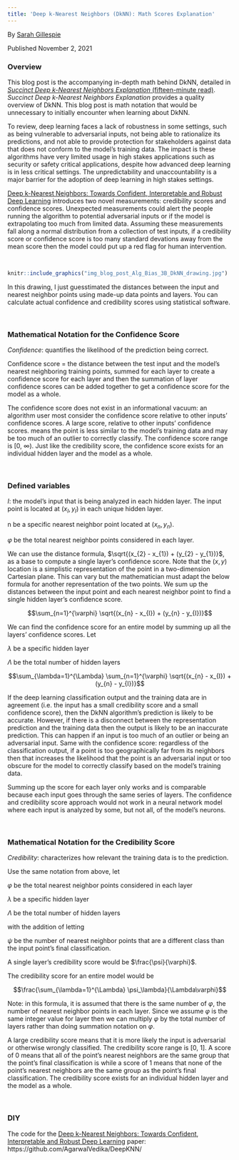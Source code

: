 ```yaml
---
title: 'Deep k-Nearest Neighbors (DkNN): Math Scores Explanation'
---
```

By [Sarah Gillespie](https://www.linkedin.com/in/sarahg4567/)
 
 Published November 2, 2021

### Overview

This blog post is the accompanying in-depth math behind DkNN, detailed in [*Succinct Deep k-Nearest Neighbors Explanation* (fifteen-minute read)](https://sarahgillespie.github.io/SG/blog_post_Alg_Bias_3B.html). *Succinct Deep k-Nearest Neighbors Explanation* provides a quality overview of DkNN. This blog post is math notation that would be unnecessary to initially encounter when learning about DkNN.

To review, deep learning faces a lack of robustness in some settings, such as being vulnerable to adversarial inputs, not being able to rationalize its predictions, and not able to provide protection for stakeholders against data that does not conform to the model’s training data. The impact is these algorithms have very limited usage in high stakes applications such as security or safety critical applications, despite how advanced deep learning is in less critical settings. The unpredictability and unaccountability is a major barrier for the adoption of deep learning in high stakes settings.

 [Deep k-Nearest Neighbors: Towards Confident, Interpretable and Robust Deep Learning](https://arxiv.org/pdf/1803.04765.pdf) introduces two novel measurements: credibility scores and confidence scores. Unexpected measurements could alert the people running the algorithm to potential adversarial inputs or if the model is extrapolating too much from limited data. Assuming these measurements fall along a normal distribution from a collection of test inputs, if a credibility score or confidence score is too many standard devations away from the mean score then the model could put up a red flag for human intervention.

<br>


```r
knitr::include_graphics("img_blog_post_Alg_Bias_3B_DkNN_drawing.jpg")
```

In this drawing, I just guesstimated the distances between the input and nearest neighbor points using made-up data points and layers. You can calculate actual confidence and credibility scores using statistical software.

<br>


### Mathematical Notation for the Confidence Score
*Confidence*: quantifies the likelihood of the prediction being correct.

Confidence score = the distance between the test input and the model’s nearest neighboring training points, summed for each layer to create a confidence score for each layer and then the summation of layer confidence scores can be added together to get a confidence score for the model as a whole.

The confidence score does not exist in an informational vacuum: an algorithm user most consider the confidence score relative to other inputs' confidence scores. A large score, relative to other inputs' confidence scores. means the point is less similar to the model's training data and may be too much of an outlier to correctly classify. The confidence score range is [0, $\infty$). Just like the credibility score, the confidence score exists for an individual hidden layer and the model as a whole.


<br>


### Defined variables

$I$: the model's input that is being analyzed in each hidden layer. The input point is located at $(x_{I}, y_{I})$ in each unique hidden layer.
 
 n be a specific nearest neighbor point located at $(x_{n}, y_{n})$.
 
 $\varphi$ be the total nearest neighbor points considered in each layer.
 
 We can use the distance formula, $\sqrt{(x_{2} - x_{1}) + (y_{2} - y_{1})}$, as a base to compute a single layer's confidence score. Note that the $(x, y)$ location is a simplistic representation of the point in a two-dimension Cartesian plane. This can vary but the mathematician must adapt the below formula for another representation of the two points. We sum up the distances between the input point and each nearest neighbor point to find a single hidden layer's confidence score.
 
 
 
$$\sum_{n=1}^{\varphi} \sqrt{(x_{n} - x_{I}) + (y_{n} - y_{I})}$$
 
We can find the confidence score for an entire model by summing up all the layers' confidence scores.
Let

$\lambda$ be a specific hidden layer

$\Lambda$ be the total number of hidden layers

  
$$\sum_{\lambda=1}^{\Lambda} \sum_{n=1}^{\varphi} \sqrt{(x_{n} - x_{I}) + (y_{n} - y_{I})}$$

If the deep learning classification output and the training data are in agreement (i.e. the input has a small credibility score and a small confidence score), then the DkNN algorithm’s prediction is likely to be accurate. However, if there is a disconnect between the representation prediction and the training data then the output is likely to be an inaccurate prediction. This can happen if an input is too much of an outlier or being an adversarial input. Same with the confidence score: regardless of the classification output, if a point is too geographically far from its neighbors then that increases the likelihood that the point is an adversarial input or too obscure for the model to correctly classify based on the model’s training data.

Summing up the score for each layer only works and is comparable because each input goes through the same series of layers. The confidence and credibility score approach would not work in a neural network model where each input is analyzed by some, but not all, of the model's neurons.

<br>


### Mathematical Notation for the Credibility Score

*Credibility*: characterizes how relevant the training data is to the prediction.

Use the same notation from above, let

$\varphi$ be the total nearest neighbor points considered in each layer

$\lambda$ be a specific hidden layer

$\Lambda$ be the total number of hidden layers

with the addition of letting

$\psi$ be the number of nearest neighbor points that are a different class than the input point's final classification.

A single layer's credibility score would be $\frac{\psi}{\varphi}$.

The credibility score for an entire model would be

$$\frac{\sum_{\lambda=1}^{\Lambda} \psi_\lambda}{\Lambda\varphi}$$

Note: in this formula, it is assumed that there is the same number of $\varphi$, the number of nearest neighbor points in each layer. Since we assume $\varphi$ is the same integer value for layer then we can multiply $\varphi$ by the total number of layers rather than doing summation notation on $\varphi$.

A large credibility score means that it is more likely the input is adversarial or otherwise wrongly classified. The credibility score range is [0, 1]. A score of 0 means that all of the point's nearest neighbors are the same group that the point's final classification is while a score of 1 means that none of the point's nearest neighbors are the same group as the point's final classification. The credibility score exists for an individual hidden layer and the model as a whole.


<br>


### DIY

The code for the [Deep k-Nearest Neighbors: Towards Confident, Interpretable and Robust Deep Learning](https://arxiv.org/pdf/1803.04765.pdf) paper: https://github.com/AgarwalVedika/DeepKNN/